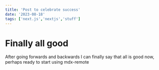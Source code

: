 ```yaml
---
title: 'Post to celebrate success'
date: '2023-08-18'
tags: ['next.js','nextjs','stuff']
---
```


# Finally all good

After going forwards and backwards I can finally say that all is good now, perhaps ready to start using mdx-remote